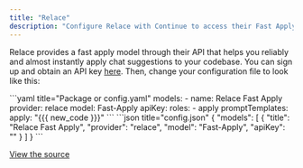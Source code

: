 ```yaml
---
title: "Relace"
description: "Configure Relace with Continue to access their Fast Apply model, which helps you quickly and reliably apply chat suggestions to your codebase"
---
```


Relace provides a fast apply model through their API that helps you reliably and almost instantly apply chat suggestions to your codebase. You can sign up and obtain an API key [here](https://app.relace.ai/settings/api-keys). Then, change your configuration file to look like this:

<Tabs>
   <Tab title="YAML">
   ```yaml title="Package or config.yaml"
   models:
     - name: Relace Fast Apply
       provider: relace
       model: Fast-Apply
       apiKey: <YOUR_RELACE_API_KEY>
       roles:
         - apply
       promptTemplates:
         apply: "{{{ new_code }}}"
   ```
   </Tab>
   <Tab title="JSON">
	```json title="config.json"
	{
      "models": [
        {
          "title": "Relace Fast Apply",
          "provider": "relace",
          "model": "Fast-Apply",
          "apiKey": "<YOUR_RELACE_API_KEY>"
        }
      ]
	}
    ```
   </Tab>
</Tabs>

[View the source](https://github.com/continuedev/continue/blob/main/core/llm/llms/Relace.ts)